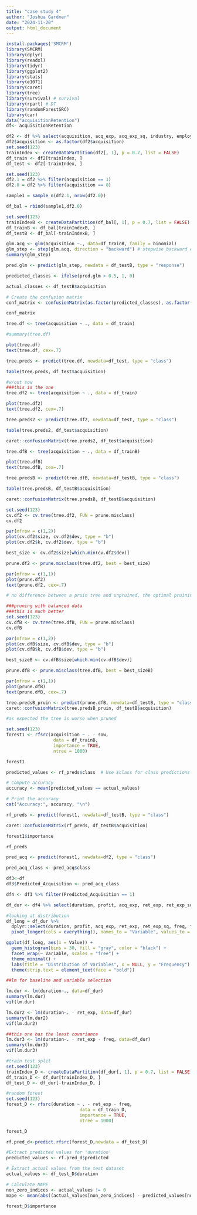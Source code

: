 ```yaml
---
title: "case study 4"
author: "Joshua Gardner"
date: "2024-11-20"
output: html_document
---
```


```r
install.packages('SMCRM')
library(SMCRM)
library(dplyr)
library(readxl)
library(tidyr)
library(ggplot2)
library(stats)
library(e1071)
library(caret)
library(tree)
library(survival) # survival
library(rpart) # DT
library(randomForestSRC)
library(car)
data("acquisitionRetention")
df<- acquisitionRetention
```

```r
df2 <- df %>% select(acquisition, acq_exp, acq_exp_sq, industry, employees)
df2$acquisition <- as.factor(df2$acquisition)
set.seed(123)
trainIndex <- createDataPartition(df2[, 1], p = 0.7, list = FALSE)
df_train <- df2[trainIndex, ]
df_test <- df2[-trainIndex, ]
```

```r
set.seed(123) 
df2.1 = df2 %>% filter(acquisition == 1)
df2.0 = df2 %>% filter(acquisition == 0)

sample1 = sample_n(df2.1, nrow(df2.0))

df_bal = rbind(sample1,df2.0)

set.seed(123)
trainIndexB <- createDataPartition(df_bal[, 1], p = 0.7, list = FALSE)
df_trainB <- df_bal[trainIndexB, ]
df_testB <- df_bal[-trainIndexB, ]
```

```r
glm.acq <- glm(acquisition ~., data=df_trainB, family = binomial)
glm_step <- step(glm.acq, direction = "backward") # stepwise backward elim.
summary(glm_step)

pred.glm <- predict(glm_step, newdata = df_testB, type = "response")

predicted_classes <- ifelse(pred.glm > 0.5, 1, 0)

actual_classes <- df_testB$acquisition  

# Create the confusion matrix
conf_matrix <- confusionMatrix(as.factor(predicted_classes), as.factor(actual_classes))

conf_matrix
```

```r
tree.df <- tree(acquisition ~ ., data = df_train)

#summary(tree.df)

plot(tree.df)
text(tree.df, cex=.7)

tree.preds <- predict(tree.df, newdata=df_test, type = "class")

table(tree.preds, df_test$acquisition)

#w/out sow
###this is the one
tree.df2 <- tree(acquisition ~ ., data = df_train)

plot(tree.df2)
text(tree.df2, cex=.7)

tree.preds2 <- predict(tree.df2, newdata=df_test, type = "class")

table(tree.preds2, df_test$acquisition)

caret::confusionMatrix(tree.preds2, df_test$acquisition)
```

```r
tree.dfB <- tree(acquisition ~ ., data = df_trainB)

plot(tree.dfB)
text(tree.dfB, cex=.7)

tree.predsB <- predict(tree.dfB, newdata=df_testB, type = "class")

table(tree.predsB, df_testB$acquisition)

caret::confusionMatrix(tree.predsB, df_testB$acquisition)
```

```r
set.seed(123)
cv.df2 <- cv.tree(tree.df2, FUN = prune.misclass)
cv.df2

par(mfrow = c(1,2))
plot(cv.df2$size, cv.df2$dev, type = "b")
plot(cv.df2$k, cv.df2$dev, type = "b")

best_size <- cv.df2$size[which.min(cv.df2$dev)]

prune.df2 <- prune.misclass(tree.df2, best = best_size)

par(mfrow = c(1,1))
plot(prune.df2)
text(prune.df2, cex=.7)

# no difference between a pruin tree and unpruined, the optimal pruining gave me the same tree as a regular unpruind. 

###pruning with balanced data
###this is much better 
set.seed(123)
cv.dfB <- cv.tree(tree.dfB, FUN = prune.misclass)
cv.dfB

par(mfrow = c(1,2))
plot(cv.dfB$size, cv.dfB$dev, type = "b")
plot(cv.dfB$k, cv.dfB$dev, type = "b")

best_sizeB <- cv.dfB$size[which.min(cv.dfB$dev)]

prune.dfB <- prune.misclass(tree.dfB, best = best_sizeB)

par(mfrow = c(1,1))
plot(prune.dfB)
text(prune.dfB, cex=.7)

tree.predsB_pruin <- predict(prune.dfB, newdata=df_testB, type = "class")
caret::confusionMatrix(tree.predsB_pruin, df_testB$acquisition)

#as expected the tree is worse when pruned 
```

```r
set.seed(123)
forest1 <- rfsrc(acquisition ~ . - sow, 
                  data = df_trainB, 
                  importance = TRUE, 
                  ntree = 1000)

forest1

predicted_values <- rf_preds$class  # Use $class for class predictions

# Compute accuracy
accuracy <- mean(predicted_values == actual_values)

# Print the accuracy
cat("Accuracy:", accuracy, "\n")

rf_preds <- predict(forest1, newdata=df_testB, type = "class")

caret::confusionMatrix(rf_preds, df_testB$acquisition)

forest1$importance

rf_preds
```

```r
pred_acq <- predict(forest1, newdata=df2, type = "class")

pred_acq_class <- pred_acq$class

df3<-df
df3$Predicted_Acquisition <- pred_acq_class

df4 <- df3 %>% filter(Predicted_Acquisition == 1)

```

```r
df_dur <- df4 %>% select(duration, profit, acq_exp, ret_exp, ret_exp_sq, freq, freq_sq, crossbuy, sow, industry, revenue, employees)

#looking at distribution 
df_long = df_dur %>% 
  dplyr::select(duration, profit, acq_exp, ret_exp, ret_exp_sq, freq, freq_sq, crossbuy, sow, industry, revenue, employees) %>%
  pivot_longer(cols = everything(), names_to = "Variable", values_to = "Value")

ggplot(df_long, aes(x = Value)) +
  geom_histogram(bins = 30, fill = "gray", color = "black") +
  facet_wrap(~ Variable, scales = "free") +
  theme_minimal() +
  labs(title = "Distribution of Variables", x = NULL, y = "Frequency") +
  theme(strip.text = element_text(face = "bold"))

##lm for baseline and variable selection

lm.dur <- lm(duration~., data=df_dur)
summary(lm.dur)
vif(lm.dur)

lm.dur2 <- lm(duration~. - ret_exp, data=df_dur)
summary(lm.dur2)
vif(lm.dur2)

##this one has the least covariance 
lm.dur3 <- lm(duration~. - ret_exp - freq, data=df_dur)
summary(lm.dur3)
vif(lm.dur3)

#train test split
set.seed(123)
trainIndex_D <- createDataPartition(df_dur[, 1], p = 0.7, list = FALSE)
df_train_D <- df_dur[trainIndex_D, ]
df_test_D <- df_dur[-trainIndex_D, ]

#random forest 
set.seed(123)
forest_D <- rfsrc(duration ~ . - ret_exp - freq, 
                            data = df_train_D, 
                            importance = TRUE, 
                            ntree = 1000)

forest_D

rf.pred_d<-predict.rfsrc(forest_D,newdata = df_test_D)

#Extract predicted values for 'duration'
predicted_values <- rf.pred_d$predicted

# Extract actual values from the test dataset
actual_values <- df_test_D$duration

# Calculate MAPE
non_zero_indices <- actual_values != 0
mape <- mean(abs((actual_values[non_zero_indices] - predicted_values[non_zero_indices]) / actual_values[non_zero_indices])) * 100
```

```r
forest_D$importance


```

